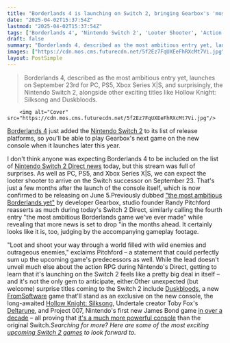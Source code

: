 ```yaml
---
title: "Borderlands 4 is launching on Switch 2, bringing Gearbox's 'most ambitious Borderlands game' to Nintendo's next console"
date: "2025-04-02T15:37:54Z"
lastmod: "2025-04-02T15:37:54Z"
tags: ['Borderlands 4', 'Nintendo Switch 2', 'Looter Shooter', 'Action RPG', 'Gearbox', 'PC', 'PS5', 'Xbox Series X|S']
draft: false
summary: "Borderlands 4, described as the most ambitious entry yet, launches on September 23rd for PC, PS5, Xbox Series X|S, and surprisingly, the Nintendo Switch 2, alongside other exciting titles like Hollow Knight: Silksong and Duskbloods."
images: ["https://cdn.mos.cms.futurecdn.net/5f2Ez7FqUXEeFhRXcMt7Vi.jpg"]
layout: PostSimple
---
```

> Borderlands 4, described as the most ambitious entry yet, launches on September 23rd for PC, PS5, Xbox Series X|S, and surprisingly, the Nintendo Switch 2, alongside other exciting titles like Hollow Knight: Silksong and Duskbloods.


        <img alt="Cover" src="https://cdn.mos.cms.futurecdn.net/5f2Ez7FqUXEeFhRXcMt7Vi.jpg"/>
        
[<u>Borderlands 4</u>](https://www.gamesradar.com/games/borderlands/borderlands-4-guide/) just added the [<u>Nintendo Switch 2</u>](https://www.gamesradar.com/nintendo-switch-2-guide/) to its list of release platforms, so you'll be able to play Gearbox's next game on the new console when it launches later this year.

I don't think anyone was expecting Borderlands 4 to be included on the list of [<u>Nintendo Switch 2 Direct news</u>](https://www.gamesradar.com/news/live/nintendo-switch-2-direct-news-live-april-2-announcements/) today, but this stream was full of surprises. As well as PC, PS5, and Xbox Series X|S, we can expect the looter shooter to arrive on the Switch successor on September 23. That's just a few months after the launch of the console itself, which is now confirmed to be releasing on June 5.Previously dubbed [<u>"the most ambitious Borderlands yet"</u>](https://www.gamesradar.com/games/borderlands/borderlands-4-reveal-confirmed-for-the-game-awards-as-gearbox-teases-the-first-look-at-the-most-ambitious-borderlands-yet/) by developer Gearbox, studio founder Randy Pitchford reasserts as much during today's Switch 2 Direct, similarly calling the fourth entry "the most ambitious Borderlands game we've ever made" while revealing that more news is set to drop "in the months ahead. It certainly looks like it is, too, judging by the accompanying gameplay footage.

"Loot and shoot your way through a world filled with wild enemies and outrageous enemies," exclaims Pitchford – a statement that could perfectly sum up the upcoming game's predecessors as well. While the lead doesn't unveil much else about the action RPG during Nintendo's Direct, getting to learn that it's launching on the Switch 2 feels like a pretty big deal in itself – and it's not the only gem to anticipate, either.Other unexpected (but welcome) surprise titles coming to the Switch 2 include [<u>Duskbloods</u>](https://www.gamesradar.com/games/action-rpg/the-duskbloods-is-coming-exclusively-to-switch-2-in-2026-and-it-looks-it-is-to-bloodborne-as-elden-ring-was-to-dark-souls/), a new [<u>FromSoftware</u>](https://www.gamesradar.com/tag/fromsoftware/) game that'll stand as an exclusive on the new console, the long-awaited [<u>Hollow Knight: Silksong</u>](https://www.gamesradar.com/games/action-rpg/hollow-knight-silksong-still-exists-and-is-coming-to-nintendo-switch-2-but-theres-still-no-release-date/), Undertale creator Toby Fox's [<u>Deltarune</u>](https://www.gamesradar.com/platforms/nintendo-switch-2/deltarune-is-coming-to-nintendo-switch-2-at-launch-all-but-confirming-the-chapter-3-4-release-window/), and Project 007, Nintendo's first new James Bond game [<u>in over a decade</u>](https://www.gamesradar.com/games/stealth/switch-2-will-return-to-the-golden-days-of-the-n64-with-nintendos-first-new-james-bond-game-in-over-a-decade/) – all proving that [<u>it's a much more powerful console</u>](https://www.gamesradar.com/platforms/nintendo-switch-2/elden-ring-cyberpunk-2077-hitman-and-many-more-are-coming-to-the-nintendo-switch-2-proving-its-a-much-more-powerful-console-than-the-original-switch/) than the original Switch.*Searching for more? Here are some of the most exciting *[<u><em>upcoming Switch 2 games</em></u>](https://www.gamesradar.com/upcoming-switch-2-games/)* to look forward to.*
        